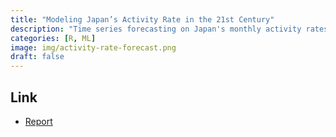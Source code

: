 ```yaml
---
title: "Modeling Japan’s Activity Rate in the 21st Century"
description: "Time series forecasting on Japan's monthly activity rates from 2000-2021"
categories: [R, ML]
image: img/activity-rate-forecast.png
draft: false
---
```


## Link

-   [Report](../../files/forecasting-activity-rates.html)
